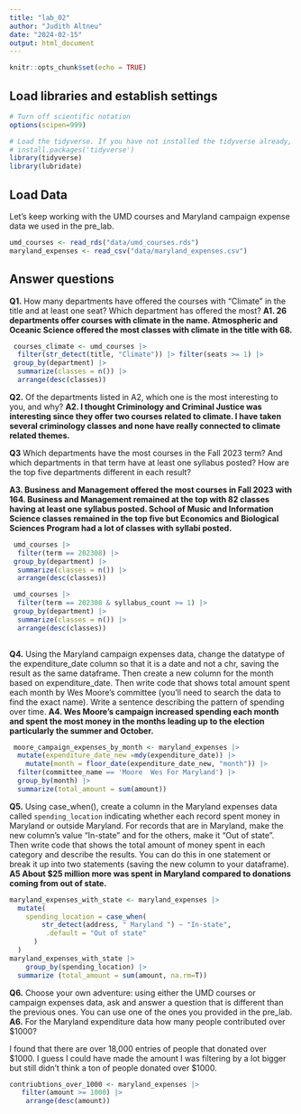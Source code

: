 ```yaml
---
title: "lab_02"
author: "Judith Altneu"
date: "2024-02-15"
output: html_document
---
```


```r
knitr::opts_chunk$set(echo = TRUE)
```

## Load libraries and establish settings

```r
# Turn off scientific notation
options(scipen=999)

# Load the tidyverse. If you have not installed the tidyverse already, remove the # from the next line and run it first.  
# install.packages('tidyverse')
library(tidyverse)
library(lubridate)
```

## Load Data

Let's keep working with the UMD courses and Maryland campaign expense data we used in the pre_lab.

```r
umd_courses <- read_rds("data/umd_courses.rds")
maryland_expenses <- read_csv("data/maryland_expenses.csv")
```

## Answer questions

**Q1.** How many departments have offered the courses with "Climate" in the title and at least one seat? Which department has offered the most? **A1. 26 departments offer courses with climate in the name. Atmospheric and Oceanic Science offered the most classes with climate in the title with 68.**

```r

 courses_climate <- umd_courses |>
  filter(str_detect(title, "Climate")) |> filter(seats >= 1) |>
 group_by(department) |>
  summarize(classes = n()) |>
  arrange(desc(classes))

```

**Q2.** Of the departments listed in A2, which one is the most interesting to you, and why? **A2. I thought Criminology and Criminal Justice was interesting since they offer two courses related to climate. I have taken several criminology classes and none have really connected to climate related themes.**

**Q3** Which departments have the most courses in the Fall 2023 term? And which departments in that term have at least one syllabus posted? How are the top five departments different in each result?

**A3. Business and Management offered the most courses in Fall 2023 with 164. Business and Management remained at the top with 82 classes having at least one syllabus posted. School of Music and Information Science classes remained in the top five but Economics and Biological Sciences Program had a lot of classes with syllabi posted.**

```r
 umd_courses |>
  filter(term == 202308) |>
 group_by(department) |>
  summarize(classes = n()) |>
  arrange(desc(classes))

 umd_courses |>
  filter(term == 202308 & syllabus_count >= 1) |>
 group_by(department) |>
  summarize(classes = n()) |>
  arrange(desc(classes))
  
```

**Q4.** Using the Maryland campaign expenses data, change the datatype of the expenditure_date column so that it is a date and not a chr, saving the result as the same dataframe. Then create a new column for the month based on expenditure_date. Then write code that shows total amount spent each month by Wes Moore's committee (you'll need to search the data to find the exact name). Write a sentence describing the pattern of spending over time. **A4. Wes Moore's campaign increased spending each month and spent the most money in the months leading up to the election particularly the summer and October.**

```r
 moore_campaign_expenses_by_month <- maryland_expenses |> 
  mutate(expenditure_date_new =mdy(expenditure_date)) |>
    mutate(month = floor_date(expenditure_date_new, "month")) |>
  filter(committee_name == 'Moore  Wes For Maryland') |>
  group_by(month) |>
  summarize(total_amount = sum(amount))

```

**Q5.** Using case_when(), create a column in the Maryland expenses data called `spending_location` indicating whether each record spent money in Maryland or outside Maryland. For records that are in Maryland, make the new column's value "In-state" and for the others, make it "Out of state". Then write code that shows the total amount of money spent in each category and describe the results. You can do this in one statement or break it up into two statements (saving the new column to your dataframe). **A5 About \$25 million more was spent in Maryland compared to donations coming from out of state.**

```r
maryland_expenses_with_state <- maryland_expenses |>
  mutate(
    spending_location = case_when(
        str_detect(address, " Maryland ") ~ "In-state",
         .default = "Out of state"
      )
  )
maryland_expenses_with_state |>
    group_by(spending_location) |>
  summarize (total_amount = sum(amount, na.rm=T)) 
```

**Q6.** Choose your own adventure: using either the UMD courses or campaign expenses data, ask and answer a question that is different than the previous ones. You can use one of the ones you provided in the pre_lab. **A6.** For the Maryland expenditure data how many people contributed over \$1000?

I found that there are over 18,000 entries of people that donated over \$1000. I guess I could have made the amount I was filtering by a lot bigger but still didn't think a ton of people donated over \$1000.

```r
contriubtions_over_1000 <- maryland_expenses |>
   filter(amount >= 1000) |>
    arrange(desc(amount))
  
```

